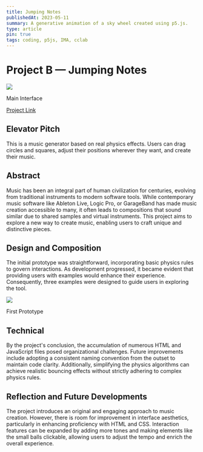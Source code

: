 ```yaml
---
title: Jumping Notes
publishedAt: 2023-05-11
summary: A generative animation of a sky wheel created using p5.js.
type: article
pin: true
tags: coding, p5js, IMA, cclab
---
```


# Project B — Jumping Notes

<div className="flex flex-col justify-center mb-4">
    <Image src="/posts/cclab-project-b/main.png" className="shadow-lg" height={400} width={400} />
    <p className="text-center italic">Main Interface</p>
</div>

[Project Link](https://wangzhewei1027.github.io/CCLab/project%20B/)

## Elevator Pitch

This is a music generator based on real physics effects. Users can drag circles and squares, adjust their positions wherever they want, and create their music.

## Abstract

Music has been an integral part of human civilization for centuries, evolving from traditional instruments to modern software tools. While contemporary music software like Ableton Live, Logic Pro, or GarageBand has made music creation accessible to many, it often leads to compositions that sound similar due to shared samples and virtual instruments. This project aims to explore a new way to create music, enabling users to craft unique and distinctive pieces.

## Design and Composition

The initial prototype was straightforward, incorporating basic physics rules to govern interactions. As development progressed, it became evident that providing users with examples would enhance their experience. Consequently, three examples were designed to guide users in exploring the tool.

<div className="flex flex-col justify-center mb-4">
    <Image src="/posts/cclab-project-b/first_prototype.gif" className="shadow-lg" height={400} width={400} />
    <p className="text-center italic">First Prototype</p>
</div>

## Technical

By the project's conclusion, the accumulation of numerous HTML and JavaScript files posed organizational challenges. Future improvements include adopting a consistent naming convention from the outset to maintain code clarity. Additionally, simplifying the physics algorithms can achieve realistic bouncing effects without strictly adhering to complex physics rules.

## Reflection and Future Developments

The project introduces an original and engaging approach to music creation. However, there is room for improvement in interface aesthetics, particularly in enhancing proficiency with HTML and CSS. Interaction features can be expanded by adding more tones and making elements like the small balls clickable, allowing users to adjust the tempo and enrich the overall experience.
